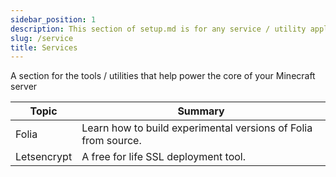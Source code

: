 ```yaml
---
sidebar_position: 1
description: This section of setup.md is for any service / utility application or tool that you may use to operate your Minecraft setup.
slug: /service
title: Services
---
```


A section for the tools / utilities that help power the core of your Minecraft server

Topic | Summary
------------ | ------- 
Folia | Learn how to build experimental versions of Folia from source.
Letsencrypt | A free for life SSL deployment tool.




